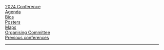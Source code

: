 ```{=html}
<div class="d-flex flex-column flex-md-row justify-content-md-between">
    <div class="p-2"><a href="index.html">2024 Conference</a></div>
    <div class="p-2"><a href="agenda.html">Agenda</a></div>
    <div class="p-2"><a href="bios.html">Bios</a></div>
    <div class="p-2"><a href="posters.html">Posters</a></div>
    <div class="p-2"><a href="maps.html">Maps</a></div>
    <div class="p-2"><a href="organising-committee.html">Organising Committee</a></div>
    <div class="p-2"><a href="../all-conferences.html">Previous conferences</a></div>
</div>
```

---
